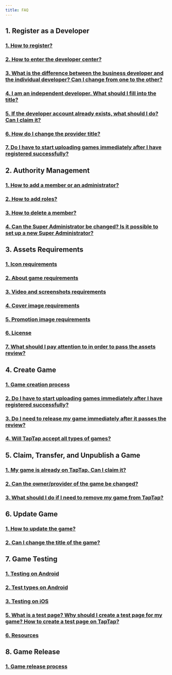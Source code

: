 ```yaml
---
title: FAQ
---
```


## 1. Register as a Developer 

### [<FaqLink>1. How to register?</FaqLink>](/store/store-register/#how-to-register)  
### [<FaqLink>2. How to enter the developer center?</FaqLink>](/store/store-register/#get-started)  
### [<FaqLink>3. What is the difference between the business developer and the individual developer? Can I change from one to the other?</FaqLink>](/store/store-register/#what-is-the-difference-between-the-business-developer-and-the-individual-developer-can-i-change-from-one-to-the-other)    
### [<FaqLink>4. I am an independent developer. What should I fill into the title?</FaqLink>](/store/store-register/#i-am-an-independent-developer-what-should-i-fill-in-the-title)  
### [<FaqLink>5. If the developer account already exists, what should I do? Can I claim it?</FaqLink>](/store/store-register/#if-the-developer-account-already-exists-what-should-i-do-can-i-claim-it)  
### [<FaqLink>6. How do I change the provider title?</FaqLink>](/store/store-register/#how-do-i-change-the-provider-title)
### [<FaqLink>7. Do I have to start uploading games immediately after I have registered successfully?</FaqLink>](/store/store-register/#do-i-have-to-start-uploading-games-immediately-after-i-have-registered-successfully) 


## 2. Authority Management

### [<FaqLink>1. How to add a member or an administrator?</FaqLink>](/store/#add-member-or-master-administrator)  
### [<FaqLink>2. How to add roles?</FaqLink>](/store/#add-roles)  
### [<FaqLink>3. How to delete a member?</FaqLink>](/store/#delete-member)
### [<FaqLink>4. Can the Super Administrator be changed? Is it possible to set up a new Super Administrator?</FaqLink>](/store/#1-can-the-super-administrator-be-changed--is-it-possible-to-set-up-a-new-super-administrator)

## 3. Assets Requirements 

### [<FaqLink>1. Icon requirements</FaqLink>](/store/store-material/#icons)  
### [<FaqLink>2. About game requirements</FaqLink>](/store/store-material/#about)    
### [<FaqLink>3. Video and screenshots requirements</FaqLink>](/store/store-material/#video-and-screenshots)   
### [<FaqLink>4. Cover image requirements</FaqLink>](/store/store-material/#cover-image-on-top-of-game-page)    
### [<FaqLink>5. Promotion image requirements</FaqLink>](/store/store-material/#promotion-image)   
### [<FaqLink>6. License</FaqLink>](/store/store-material/#license)
### [<FaqLink>7. What should I pay attention to in order to pass the assets review?</FaqLink>](/store/store-material/#what-should-i-pay-attention-to-in-order-to-pass-the-assets-review)  

## 4. Create Game  

### [<FaqLink>1. Game creation process</FaqLink>](/store/store-creategame/)    
### [<FaqLink>2. Do I have to start uploading games immediately after I have registered successfully?</FaqLink>](/store/store-register/#do-i-have-to-start-uploading-games-immediately-after-i-have-registered-successfully)
### [<FaqLink>3. Do I need to release my game immediately after it passes the review?</FaqLink>](/store/store-creategame/#do-i-need-to-release-my-game-immediately-after-it-passes-the-review)
### [<FaqLink>4. Will TapTap accept all types of games?</FaqLink>](/store/store-creategame/#will-taptap-accept-all-types-of-games)

## 5. Claim, Transfer, and Unpublish a Game  

### [<FaqLink>1. My game is already on TapTap. Can I claim it?</FaqLink>](/store/store-creategame/#my-game-is-already-on-taptap-can-i-claim-it)
### [<FaqLink>2. Can the owner/provider of the game be changed?</FaqLink>](/store/store-creategame/#can-the-ownerprovider-of-the-game-be-changed)  
### [<FaqLink>3. What should I do if I need to remove my game from TapTap?</FaqLink>](/store/store-creategame/#what-should-i-do-if-i-need-to-remove-my-game-from-taptap)

## 6. Update Game

### [<FaqLink>1. How to update the game?</FaqLink>](/store/store-update/)   
### [<FaqLink>2. Can I change the title of the game?</FaqLink>](/store/store-update/#can-i-change-the-title-of-the-game)  

## 7. Game Testing

### [<FaqLink>1. Testing on Android</FaqLink>](/store/store-test/#testing-on-android)
### [<FaqLink>2. Test types on Android</FaqLink>](/store/store-test/#test-types-on-android)
### [<FaqLink>3. Testing on iOS</FaqLink>](/store/store-test/#testing-on-ios)
### [<FaqLink>5. What is a test page? Why should I create a test page for my game? How to create a test page on TapTap?</FaqLink>](/store/store-test/#what-is-a-test-page-why-should-i-create-a-test-page-for-my-game-how-to-create-a-test-page-on-taptap)
### [<FaqLink>6. Resources</FaqLink>](/store/store-test/#resources)

## 8. Game Release 

### [<FaqLink>1. Game release process</FaqLink>](/store/store-publish-game/)
